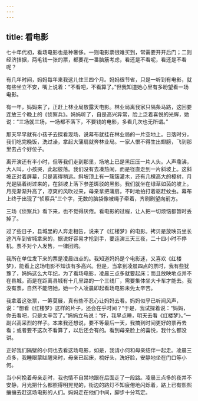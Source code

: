 ```yaml
---
---
---
```

title: 看电影
---




七十年代初，看场电影也是种奢侈。一则电影票很难买到，常需要开开后门；二则经济拮据，两毛钱一张的票，都要花一番脑筋考虑，看还是不看呢，看还是不看呢？

有几年时间，妈妈每年来我这儿住三四个月。妈妈很节省，只是一听到有电影，就有些坐立不安，嘴上说着：“不看吧，不看算了。”但我知道她心里有多盼望看一场电影。

有一年，妈妈来了，正赶上林业局放露天电影。林业局离我家只隔条马路，这回要连放三个晚上的《侦察兵》。妈妈听了，自是高兴异常，脸上泛着喜悦的光辉，她说：“三场就三场，一场都不落下，不要钱的电影，多看几次也无所谓。”

那天早早就有小孩子去探看现场，说幕布就挂在林业局的一片空地上。日落时分，我们吃完晚饭，洗过澡，拿起大蒲扇就奔林业局。一家人恨不得生出翅膀，飞到那里去占个好位子。

离开演还有半小时，但等我们走到那里，场地上已是黑压压一片人头。人声鼎沸，大人叫，小孩哭，此起彼落。我们没有去凑热闹，而是径直走到一片斜坡上。这斜坡正对着屏幕，只是离得稍远。斜坡顶上有一簇簇灌木，还有几棵高大的樟树，月光是隔着树过来的，在斜坡上落下参差斑驳的黑影。我们就坐在绿草如茵的坡上。月亮渐渐升高了，凉爽的风吹过来，母亲拿把蒲扇，不时地拍打着驱赶蚊虫。幕布上终于出现了“侦察兵”三个字，无数的脑袋像被绳子牵着，齐刷刷望向前方。

三场《侦察兵》看下来，也不觉得厌倦。看电影的过程，让人把一切烦恼都暂时丢掉了。

过了些日子，县城里的人奔走相告，说来了《红楼梦》的电影。拷贝是放映员坐长途汽车到省城拿来的，据说好容易才抢到手，要连演三天三夜，二十四小时不停机。票不对个人发售，一律团购。

我所在单位发下来的票是凌晨四点的。我知道妈妈是个电影迷，又喜欢《红楼梦》，能看上这场电影不知该有多高兴。但是，当拿到凌晨四点的票时，我有些犹豫了，妈妈这么大年纪，为了看场电影，凌晨三点多就要起床；而且放映地点并不在县城，而是在距离县城有十几里路的一个三线厂，需要集体坐大卡车才能去。我没有票，自然不能陪她，她一个人凌晨即起看场电影未免太辛苦。

我拿着这张票，一筹莫展，真有些不忍心让妈妈去看。妈妈似乎已听闻风声，说：“想看《红楼梦》这样的片子，还会在乎时间？”于是，我试探着说：“妈妈，你去看吧，只是太辛苦了。”妈妈立马说：“好，我早点睡，明天去看《红楼梦》。”一副兴高采烈的样子。本来我还想说，要不等最后一天，我搞到时间更好的票再去看；或者要不这次不看算了，以后还会有的。看到母亲脸上的喜悦，我什么都没讲。

正好我们隔壁的小何也去看这场电影，如是，我请小何和母亲结伴一起走。凌晨三点多，我睡眼蒙眬醒来时，母亲已起床，梳好头，洗好脸，安静地坐在门口等小何。

当小何挽着母亲走时，我也情不自禁地跟在后面走了一段路。凌晨三点多的夜并不安静，月光把什么都照得明晃晃的，街边的路灯不知疲倦地闪烁着，路上已有熙熙攘攘去赶这场电影的人们。妈妈走在他们中间，脚步十分笃定。